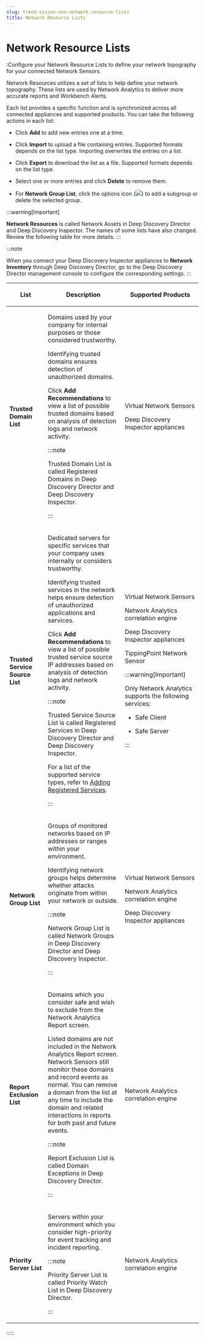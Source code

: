 ```yaml
---
slug: trend-vision-one-network-resource-lists
title: Network Resource Lists
---
```

# Network Resource Lists

:Configure your Network Resource Lists to define your network topography for your connected Network Sensors.

Network Resources utilizes a set of lists to help define your network topography. These lists are used by Network Analytics to deliver more accurate reports and Workbench Alerts.

Each list provides a specific function and is synchronized across all connected appliances and supported products. You can take the following actions in each list:

- Click **Add** to add new entries one at a time.

- Click **Import** to upload a file containing entries. Supported formats depends on the list type. Importing overwrites the entries on a list.

- Click **Export** to download the list as a file. Supported formats depends on the list type.

- Select one or more entries and click **Delete** to remove them.

- For **Network Group List**, click the options icon (![](/images/vertical_ellipsis_icon=GUID-20230329141212.webp)) to add a subgroup or delete the selected group.

:::warning[Important]

**Network Resources** is called Network Assets in Deep Discovery Director and Deep Discovery Inspector. The names of some lists have also changed. Review the following table for more details.
:::

:::note

When you connect your Deep Discovery Inspector appliances to **Network Inventory** through Deep Discovery Director, go to the Deep Discovery Director management console to configure the corresponding settings.
:::

<table>
<colgroup>
<col style="width: 20%" />
<col style="width: 40%" />
<col style="width: 40%" />
</colgroup>
<thead>
<tr>
<th><p>List</p></th>
<th><p>Description</p></th>
<th><p>Supported Products</p></th>
</tr>
</thead>
<tbody>
<tr>
<td><p><strong>Trusted Domain List</strong></p></td>
<td><p>Domains used by your company for internal purposes or those considered trustworthy.</p>
<p>Identifying trusted domains ensures detection of unauthorized domains.</p>
<p>Click <strong>Add Recommendations</strong> to view a list of possible trusted domains based on analysis of detection logs and network activity.</p>


:::note

<p>Trusted Domain List is called Registered Domains in Deep Discovery Director and Deep Discovery Inspector.</p>


:::

</td>
<td><p>Virtual Network Sensors</p>
<p>Deep Discovery Inspector appliances</p></td>
</tr>
<tr>
<td><p><strong>Trusted Service Source List</strong></p></td>
<td><p>Dedicated servers for specific services that your company uses internally or considers trustworthy.</p>
<p>Identifying trusted services in the network helps ensure detection of unauthorized applications and services.</p>
<p>Click <strong>Add Recommendations</strong> to view a list of possible trusted service source IP addresses based on analysis of detection logs and network activity.</p>


:::note

<p>Trusted Service Source List is called Registered Services in Deep Discovery Director and Deep Discovery Inspector.</p>
<p>For a list of the supported service types, refer to <a href="https://docs.trendmicro.com/en-us/documentation/article/deep-discovery-inspector-6-8-online-help-adding-registered-se">Adding Registered Services</a>.</p>


:::

</td>
<td><p>Virtual Network Sensors</p>
<p>Network Analytics correlation engine</p>
<p>Deep Discovery Inspector appliances</p>
<p>TippingPoint Network Sensor</p>


:::warning[Important]

<p>Only Network Analytics supports the following services:</p>
<ul>
<li><p>Safe Client</p></li>
<li><p>Safe Server</p></li>
</ul>


:::

</td>
</tr>
<tr>
<td><p><strong>Network Group List</strong></p></td>
<td><p>Groups of monitored networks based on IP addresses or ranges within your environment.</p>
<p>Identifying network groups helps determine whether attacks originate from within your network or outside.</p>


:::note

<p>Network Group List is called Network Groups in Deep Discovery Director and Deep Discovery Inspector.</p>


:::

</td>
<td><p>Virtual Network Sensors</p>
<p>Network Analytics correlation engine</p>
<p>Deep Discovery Inspector appliances</p></td>
</tr>
<tr>
<td><p><strong>Report Exclusion List</strong></p></td>
<td><p>Domains which you consider safe and wish to exclude from the Network Analytics Report screen.</p>
<p>Listed domains are not included in the Network Analytics Report screen. Network Sensors still monitor these domains and record events as normal. You can remove a domain from the list at any time to include the domain and related interactions in reports for both past and future events.</p>


:::note

<p>Report Exclusion List is called Domain Exceptions in Deep Discovery Director.</p>


:::

</td>
<td><p>Network Analytics correlation engine</p></td>
</tr>
<tr>
<td><p><strong>Priority Server List</strong></p></td>
<td><p>Servers within your environment which you consider high-priority for event tracking and incident reporting.</p>


:::note

<p>Priority Server List is called Priority Watch List in Deep Discovery Director.</p>


:::

</td>
<td><p>Network Analytics correlation engine</p></td>
</tr>
</tbody>
</table>
:::::
